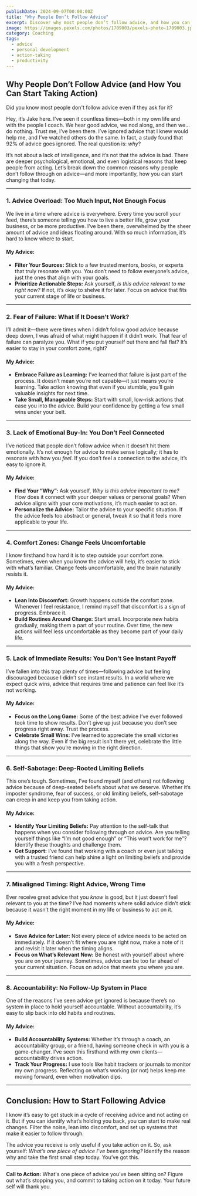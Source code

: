 ```yaml
---
publishDate: 2024-09-07T00:00:00Z
title: "Why People Don’t Follow Advice"
excerpt: Discover why most people don’t follow advice, and how you can overcome those barriers to take real action and see results.
image: https://images.pexels.com/photos/1709003/pexels-photo-1709003.jpeg
category: Coaching
tags:
  - advice
  - personal development
  - action-taking
  - productivity
---
```


## Why People Don’t Follow Advice (and How You Can Start Taking Action)

Did you know most people don't follow advice even if they ask for it?

Hey, it’s Jake here. I’ve seen it countless times—both in my own life and with the people I coach. We hear good advice, we nod along, and then we… do nothing. Trust me, I’ve been there. I’ve ignored advice that I knew would help me, and I’ve watched others do the same. In fact, a study found that 92% of advice goes ignored. The real question is: *why*?

It’s not about a lack of intelligence, and it’s not that the advice is bad. There are deeper psychological, emotional, and even logistical reasons that keep people from acting. Let’s break down the common reasons why people don’t follow through on advice—and more importantly, how you can start changing that today.

---

### 1. **Advice Overload: Too Much Input, Not Enough Focus**
We live in a time where advice is everywhere. Every time you scroll your feed, there’s someone telling you how to live a better life, grow your business, or be more productive. I’ve been there, overwhelmed by the sheer amount of advice and ideas floating around. With so much information, it’s hard to know where to start.

#### My Advice:
- **Filter Your Sources:** Stick to a few trusted mentors, books, or experts that truly resonate with you. You don’t need to follow everyone’s advice, just the ones that align with your goals.
- **Prioritize Actionable Steps:** Ask yourself, *is this advice relevant to me right now?* If not, it’s okay to shelve it for later. Focus on advice that fits your current stage of life or business.

---

### 2. **Fear of Failure: What If It Doesn’t Work?**
I’ll admit it—there were times when I didn’t follow good advice because deep down, I was afraid of what might happen if it didn’t work. That fear of failure can paralyze you. What if you put yourself out there and fall flat? It’s easier to stay in your comfort zone, right?

#### My Advice:
- **Embrace Failure as Learning:** I’ve learned that failure is just part of the process. It doesn’t mean you’re not capable—it just means you’re learning. Take action knowing that even if you stumble, you’ll gain valuable insights for next time.
- **Take Small, Manageable Steps:** Start with small, low-risk actions that ease you into the advice. Build your confidence by getting a few small wins under your belt.

---

### 3. **Lack of Emotional Buy-In: You Don’t Feel Connected**
I’ve noticed that people don’t follow advice when it doesn’t hit them emotionally. It’s not enough for advice to make sense logically; it has to resonate with how you *feel*. If you don’t feel a connection to the advice, it’s easy to ignore it.

#### My Advice:
- **Find Your “Why”:** Ask yourself, *Why is this advice important to me?* How does it connect with your deeper values or personal goals? When advice aligns with your core motivations, it’s much easier to act on.
- **Personalize the Advice:** Tailor the advice to your specific situation. If the advice feels too abstract or general, tweak it so that it feels more applicable to your life.

---

### 4. **Comfort Zones: Change Feels Uncomfortable**
I know firsthand how hard it is to step outside your comfort zone. Sometimes, even when you know the advice will help, it’s easier to stick with what’s familiar. Change feels uncomfortable, and the brain naturally resists it.

#### My Advice:
- **Lean Into Discomfort:** Growth happens outside the comfort zone. Whenever I feel resistance, I remind myself that discomfort is a sign of progress. Embrace it.
- **Build Routines Around Change:** Start small. Incorporate new habits gradually, making them a part of your routine. Over time, the new actions will feel less uncomfortable as they become part of your daily life.

---

### 5. **Lack of Immediate Results: You Don’t See Instant Payoff**
I’ve fallen into this trap plenty of times—following advice but feeling discouraged because I didn’t see instant results. In a world where we expect quick wins, advice that requires time and patience can feel like it’s not working.

#### My Advice:
- **Focus on the Long Game:** Some of the best advice I’ve ever followed took time to show results. Don’t give up just because you don’t see progress right away. Trust the process.
- **Celebrate Small Wins:** I’ve learned to appreciate the small victories along the way. Even if the big result isn’t there yet, celebrate the little things that show you’re moving in the right direction.

---

### 6. **Self-Sabotage: Deep-Rooted Limiting Beliefs**
This one’s tough. Sometimes, I’ve found myself (and others) not following advice because of deep-seated beliefs about what we deserve. Whether it’s imposter syndrome, fear of success, or old limiting beliefs, self-sabotage can creep in and keep you from taking action.

#### My Advice:
- **Identify Your Limiting Beliefs:** Pay attention to the self-talk that happens when you consider following through on advice. Are you telling yourself things like “I’m not good enough” or “This won’t work for me”? Identify these thoughts and challenge them.
- **Get Support:** I’ve found that working with a coach or even just talking with a trusted friend can help shine a light on limiting beliefs and provide you with a fresh perspective.

---

### 7. **Misaligned Timing: Right Advice, Wrong Time**
Ever receive great advice that you *know* is good, but it just doesn’t feel relevant to you at the time? I’ve had moments where solid advice didn’t stick because it wasn’t the right moment in my life or business to act on it.

#### My Advice:
- **Save Advice for Later:** Not every piece of advice needs to be acted on immediately. If it doesn’t fit where you are right now, make a note of it and revisit it later when the timing aligns.
- **Focus on What’s Relevant Now:** Be honest with yourself about where you are on your journey. Sometimes, advice can be too far ahead of your current situation. Focus on advice that meets you where you are.

---

### 8. **Accountability: No Follow-Up System in Place**
One of the reasons I’ve seen advice get ignored is because there’s no system in place to hold yourself accountable. Without accountability, it’s easy to slip back into old habits and routines.

#### My Advice:
- **Build Accountability Systems:** Whether it’s through a coach, an accountability group, or a friend, having someone check in with you is a game-changer. I’ve seen this firsthand with my own clients—accountability drives action.
- **Track Your Progress:** I use tools like habit trackers or journals to monitor my own progress. Reflecting on what’s working (or not) helps keep me moving forward, even when motivation dips.

---

## Conclusion: **How to Start Following Advice**

I know it’s easy to get stuck in a cycle of receiving advice and not acting on it. But if you can identify what’s holding you back, you can start to make real changes. Filter the noise, lean into discomfort, and set up systems that make it easier to follow through.

The advice you receive is only useful if you take action on it. So, ask yourself: *What’s one piece of advice I’ve been ignoring?* Identify the reason why and take the first small step today. You’ve got this.

---

**Call to Action:**
What's one piece of advice you’ve been sitting on? Figure out what’s stopping you, and commit to taking action on it today. Your future self will thank you.
